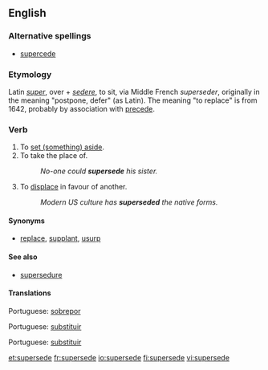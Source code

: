 ==English==

===Alternative spellings===
*[[supercede]]

===Etymology===
Latin ''[[super]]'', over + ''[[sedere]]'', to sit, via Middle French ''superseder'', originally in the meaning "postpone, defer" (as Latin). The meaning "to replace" is from 1642, probably by association with [[precede]].

===Verb===
{{en-verb|supersed|ing}} {{transitive}}

# To [[set aside|set (something) aside]].
# To take the place of.
#:''No-one could '''supersede''' his sister.''
# To [[displace]] in favour of another.
#:''Modern US culture has '''superseded''' the native forms.''

====Synonyms====
*[[replace]], [[supplant]], [[usurp]]

====See also====
*[[supersedure]]

====Translations====
{{trans-top|set aside}}
{{trans-mid}}
Portuguese: [[sobrepor]]
{{trans-bottom}}

{{trans-top|take the place of}}
{{trans-mid}}
Portuguese: [[substituir]]
{{trans-bottom}}

{{trans-top|displace in favour of another}}
{{trans-mid}}
Portuguese: [[substituir]]
{{trans-bottom}}

[[et:supersede]]
[[fr:supersede]]
[[io:supersede]]
[[fi:supersede]]
[[vi:supersede]]